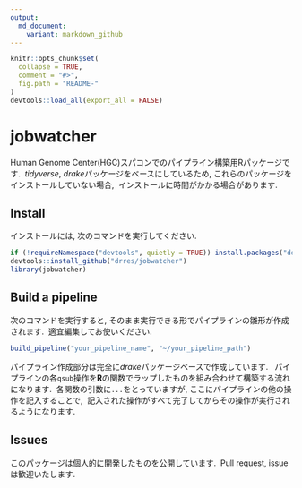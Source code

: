 ```yaml
---
output:
  md_document:
    variant: markdown_github
---
```


<!-- README.md is generated from README.Rmd. Please edit that file -->

```r
knitr::opts_chunk$set(
  collapse = TRUE,
  comment = "#>",
  fig.path = "README-"
)
devtools::load_all(export_all = FALSE)
```

# jobwatcher

Human Genome Center(HGC)スパコンでのパイプライン構築用Rパッケージです.\  
*tidyverse*, *drake*パッケージをベースにしているため, これらのパッケージをインストールしていない場合,\   インストールに時間がかかる場合があります.

## Install

インストールには, 次のコマンドを実行してください.

```r
if (!requireNamespace("devtools", quietly = TRUE)) install.packages("devtools")
devtools::install_github("drres/jobwatcher")
library(jobwatcher)
```

## Build a pipeline

次のコマンドを実行すると, そのまま実行できる形でパイプラインの雛形が作成されます.\  
適宜編集してお使いください.

```r
build_pipeline("your_pipeline_name", "~/your_pipeline_path")
```

パイプライン作成部分は完全に*drake*パッケージベースで作成しています. \  
パイプラインの各`qsub`操作を**R**の関数でラップしたものを組み合わせて構築する流れになります.\  
各関数の引数に`...`をとっていますが, ここにパイプラインの他の操作を記入することで,\  
記入された操作がすべて完了してからその操作が実行されるようになります.

## Issues

このパッケージは個人的に開発したものを公開しています.\  
Pull request, issueは歓迎いたします.
